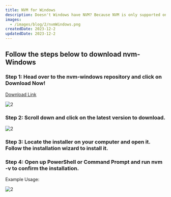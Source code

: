 ```yaml
---
title: NVM for Windows
description: Doesn't Windows have NVM? Because NVM is only supported on Linux and Mac? No! There is also a Node Version Manager (NVM) for Windows too! How to Download and Install Node Version Manager (NVM) in Windows.
images: 
  - /images/blog/2/nvmWindows.png
createdDate: 2023-12-2
updatedDate: 2023-12-2
---
```


## Follow the steps below to download nvm-Windows

### Step 1: Head over to the nvm-windows repository and click on Download Now!

[Download Link](https://github.com/coreybutler/nvm-windows#installation--upgrades)

![2](/images/blog/2/download.png)

### Step 2: Scroll down and click on the latest version to download.

![2](/images/blog/2/download-exe.png)

### Step 3: Locate the installer on your computer and open it. Follow the installation wizard to install it.



### Step 4: Open up PowerShell or Command Prompt and run nvm -v to confirm the installation.

Example Usage:

![2](/images/blog/2/main.png)


















